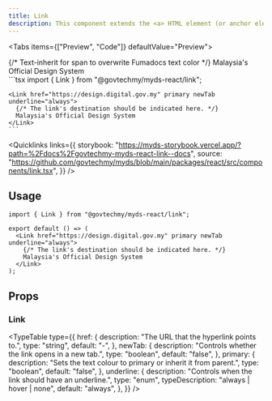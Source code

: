 ```yaml
---
title: Link
description: This component extends the <a> HTML element (or anchor element) and is used to display hyperlinks.
---
```



<Tabs items={["Preview", "Code"]} defaultValue="Preview">
  <Tab value="Preview">
    <div className="justify-center relative not-prose">
      <Link href="https://design.digital.gov.my" primary newTab underline="always">
        {/* Text-inherit for span to overwrite Fumadocs text color */}
        <span className="text-inherit">Malaysia's Official Design System</span>
      </Link>
    </div>
  </Tab>
  <Tab value="Code">
    ```tsx 
    import { Link } from "@govtechmy/myds-react/link";

    <Link href="https://design.digital.gov.my" primary newTab underline="always">
      {/* The link's destination should be indicated here. */}
      Malaysia's Official Design System
    </Link>
    ```

  </Tab>
</Tabs>

<Quicklinks
  links={{
    storybook:
      "https://myds-storybook.vercel.app/?path=%2Fdocs%2Fgovtechmy-myds-react-link--docs",
    source:
      "https://github.com/govtechmy/myds/blob/main/packages/react/src/components/link.tsx",
  }}
/>

## Usage

```tsx copy
import { Link } from "@govtechmy/myds-react/link";
```

```tsx copy
export default () => (
  <Link href="https://design.digital.gov.my" primary newTab underline="always">
    {/* The link's destination should be indicated here. */}
    Malaysia's Official Design System
  </Link>
);
```

## Props

### Link

<TypeTable
  type={{
    href: {
      description: "The URL that the hyperlink points to.",
      type: "string",
      default: "-",
    },
    newTab: {
      description: "Controls whether the link opens in a new tab.",
      type: "boolean",
      default: "false",
    },
    primary: {
      description: "Sets the text colour to primary or inherit it from parent.",
      type: "boolean",
      default: "false",
    },
    underline: {
      description: "Controls when the link should have an underline.",
      type: "enum",
      typeDescription: "always | hover | none",
      default: "always",
    },
  }}
/>
